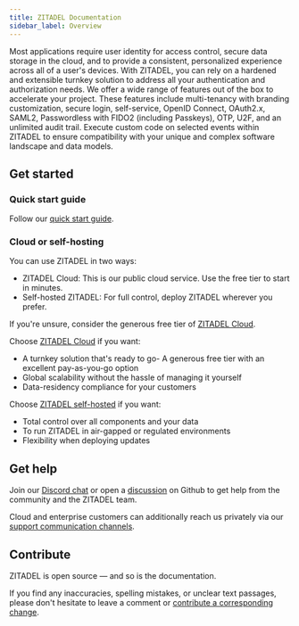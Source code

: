 ```yaml
---
title: ZITADEL Documentation
sidebar_label: Overview
---
```


Most applications require user identity for access control, secure data storage in the cloud, and to provide a consistent, personalized experience across all of a user's devices.
With ZITADEL, you can rely on a hardened and extensible turnkey solution to address all your authentication and authorization needs. We offer a wide range of features out of the box to accelerate your project. These features include multi-tenancy with branding customization, secure login, self-service, OpenID Connect, OAuth2.x, SAML2, Passwordless with FIDO2 (including Passkeys), OTP, U2F, and an unlimited audit trail. Execute custom code on selected events within ZITADEL to ensure compatibility with your unique and complex software landscape and data models.

## Get started

### Quick start guide

Follow our [quick start guide](/guides/start/quickstart).

### Cloud or self-hosting

You can use ZITADEL in two ways:

- ZITADEL Cloud: This is our public cloud service. Use the free tier to start in minutes.
- Self-hosted ZITADEL: For full control, deploy ZITADEL wherever you prefer.

If you're unsure, consider the generous free tier of [ZITADEL Cloud](./manage/cloud/overview).

Choose [ZITADEL Cloud](./manage/cloud/overview) if you want:

- A turnkey solution that's ready to go- A generous free tier with an excellent pay-as-you-go option
- Global scalability without the hassle of managing it yourself
- Data-residency compliance for your customers

Choose [ZITADEL self-hosted](/self-hosting/deploy/overview) if you want:

- Total control over all components and your data
- To run ZITADEL in air-gapped or regulated environments
- Flexibility when deploying updates

## Get help

Join our [Discord chat](https://zitadel.com/chat) or open a [discussion](https://github.com/zitadel/zitadel/discussions) on Github to get help from the community and the ZITADEL team.

Cloud and enterprise customers can additionally reach us privately via our [support communication channels](/legal/servicedescription/support-services).

## Contribute

ZITADEL is open source — and so is the documentation.

If you find any inaccuracies, spelling mistakes, or unclear text passages, please don't hesitate to leave a comment or [contribute a corresponding change](https://github.com/zitadel/zitadel/blob/main/CONTRIBUTING.md).